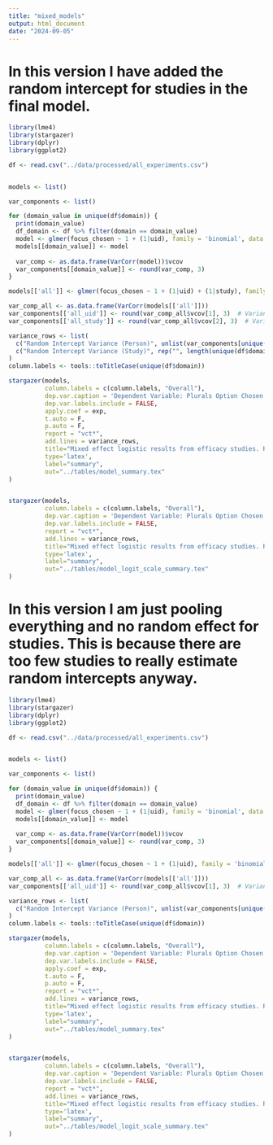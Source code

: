```yaml
---
title: "mixed_models"
output: html_document
date: "2024-09-05"
---
```



# In this version I have added the random intercept for studies in the final model. 


```r
library(lme4)
library(stargazer)
library(dplyr)
library(ggplot2)

df <- read.csv("../data/processed/all_experiments.csv")


models <- list()

var_components <- list()

for (domain_value in unique(df$domain)) {
  print(domain_value)
  df_domain <- df %>% filter(domain == domain_value)  
  model <- glmer(focus_chosen ~ 1 + (1|uid), family = 'binomial', data = df_domain)
  models[[domain_value]] <- model
  
  var_comp <- as.data.frame(VarCorr(model))$vcov
  var_components[[domain_value]] <- round(var_comp, 3)
}

models[['all']] <- glmer(focus_chosen ~ 1 + (1|uid) + (1|study), family = 'binomial', data = df)

var_comp_all <- as.data.frame(VarCorr(models[['all']]))
var_components[['all_uid']] <- round(var_comp_all$vcov[1], 3)  # Variance of uid
var_components[['all_study']] <- round(var_comp_all$vcov[2], 3)  # Variance of study

variance_rows <- list(
  c("Random Intercept Variance (Person)", unlist(var_components[unique(df$domain)]), var_components[['all_uid']]),
  c("Random Intercept Variance (Study)", rep("", length(unique(df$domain))), var_components[['all_study']])
)
column.labels <- tools::toTitleCase(unique(df$domain))

stargazer(models, 
          column.labels = c(column.labels, "Overall"), 
          dep.var.caption = 'Dependent Variable: Plurals Option Chosen', 
          dep.var.labels.include = FALSE, 
          apply.coef = exp,  
          t.auto = F, 
          p.auto = F, 
          report = "vct*",  
          add.lines = variance_rows,  
          title="Mixed effect logistic results from efficacy studies. Participants chose between Plurals or non-Plurals output. The outcome variable is choosing Plurals. The fixed effect intercept is the baseline odds of choosing Plurals output, accounting for random effects. Models 1-3 have a random intercept for participants. Model 4 collapses across studies, with a random intercept for participants crossed with a random intercept for studies.",
          type='latex', 
          label="summary", 
          out="../tables/model_summary.tex"
)


stargazer(models, 
          column.labels = c(column.labels, "Overall"), 
          dep.var.caption = 'Dependent Variable: Plurals Option Chosen', 
          dep.var.labels.include = FALSE, 
          report = "vct*",  
          add.lines = variance_rows,  
          title="Mixed effect logistic results from efficacy studies. Participants chose between Plurals or non-Plurals output. The outcome variable is choosing Plurals. The fixed effect intercept is the baseline odds of choosing Plurals output, accounting for random effects. Models 1-3 have a random intercept for participants. Model 4 collapses across studies, with a random intercept for participants crossed with a random intercept for studies.",
          type='latex', 
          label="summary", 
          out="../tables/model_logit_scale_summary.tex"
)


```


# In this version I am just pooling everything and no random effect for studies. This is because there are too few studies to really estimate random intercepts anyway. 

```r
library(lme4)
library(stargazer)
library(dplyr)
library(ggplot2)

df <- read.csv("../data/processed/all_experiments.csv")


models <- list()

var_components <- list()

for (domain_value in unique(df$domain)) {
  print(domain_value)
  df_domain <- df %>% filter(domain == domain_value)  
  model <- glmer(focus_chosen ~ 1 + (1|uid), family = 'binomial', data = df_domain)
  models[[domain_value]] <- model
  
  var_comp <- as.data.frame(VarCorr(model))$vcov
  var_components[[domain_value]] <- round(var_comp, 3)
}

models[['all']] <- glmer(focus_chosen ~ 1 + (1|uid), family = 'binomial', data = df)

var_comp_all <- as.data.frame(VarCorr(models[['all']]))
var_components[['all_uid']] <- round(var_comp_all$vcov[1], 3)  # Variance of uid

variance_rows <- list(
  c("Random Intercept Variance (Person)", unlist(var_components[unique(df$domain)]), var_components[['all_uid']])
)
column.labels <- tools::toTitleCase(unique(df$domain))

stargazer(models, 
          column.labels = c(column.labels, "Overall"), 
          dep.var.caption = 'Dependent Variable: Plurals Option Chosen', 
          dep.var.labels.include = FALSE, 
          apply.coef = exp,  
          t.auto = F, 
          p.auto = F, 
          report = "vct*",  
          add.lines = variance_rows,  
          title="Mixed effect logistic results from efficacy studies. Participants chose between Plurals or non-Plurals output. The outcome variable is choosing Plurals. The fixed effect intercept is the baseline odds (i.e: exponentiated logit coefficient) of choosing Plurals output, accounting for random effects. Models 1-4 have a random intercept for participants. Model 4 collapses across studies.",
          type='latex', 
          label="summary", 
          out="../tables/model_summary.tex"
)


stargazer(models, 
          column.labels = c(column.labels, "Overall"), 
          dep.var.caption = 'Dependent Variable: Plurals Option Chosen', 
          dep.var.labels.include = FALSE, 
          report = "vct*",  
          add.lines = variance_rows,  
          title="Mixed effect logistic results from efficacy studies. Participants chose between Plurals or non-Plurals output. The outcome variable is choosing Plurals. The fixed effect intercept is the baseline odds of choosing Plurals output, accounting for random effects. Models 1-4 have a random intercept for participants. Model 4 collapses across studies.",
          type='latex', 
          label="summary", 
          out="../tables/model_logit_scale_summary.tex"
)


```
